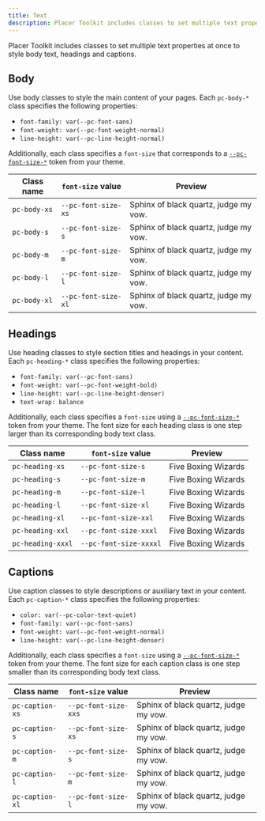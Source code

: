 ```yaml
---
title: Text
description: Placer Toolkit includes classes to set multiple text properties at once to style body text, headings and captions.
---
```


Placer Toolkit includes classes to set multiple text properties at once to style body text, headings and captions.

## Body

Use body classes to style the main content of your pages. Each `pc-body-*` class specifies the following properties:

- `font-family: var(--pc-font-sans)`
- `font-weight: var(--pc-font-weight-normal)`
- `line-height: var(--pc-line-height-normal)`

Additionally, each class specifies a `font-size` that corresponds to a [`--pc-font-size-*`](/design-tokens/typography/#font-size) token from your theme.

| Class name   | `font-size` value   | Preview                                                               |
| ------------ | ------------------- | --------------------------------------------------------------------- |
| `pc-body-xs` | `--pc-font-size-xs` | <span class="pc-body-xs">Sphinx of black quartz, judge my vow.</span> |
| `pc-body-s`  | `--pc-font-size-s`  | <span class="pc-body-s">Sphinx of black quartz, judge my vow.</span>  |
| `pc-body-m`  | `--pc-font-size-m`  | <span class="pc-body-m">Sphinx of black quartz, judge my vow.</span>  |
| `pc-body-l`  | `--pc-font-size-l`  | <span class="pc-body-l">Sphinx of black quartz, judge my vow.</span>  |
| `pc-body-xl` | `--pc-font-size-xl` | <span class="pc-body-xl">Sphinx of black quartz, judge my vow.</span> |

## Headings

Use heading classes to style section titles and headings in your content. Each `pc-heading-*` class specifies the following properties:

- `font-family: var(--pc-font-sans)`
- `font-weight: var(--pc-font-weight-bold)`
- `line-height: var(--pc-line-height-denser)`
- `text-wrap: balance`

Additionally, each class specifies a `font-size` using a [`--pc-font-size-*`](/design-tokens/typography/#font-size) token from your theme. The font size for each heading class is one step larger than its corresponding body text class.

| Class name        | `font-size` value      | Preview                                                  |
| ----------------- | ---------------------- | -------------------------------------------------------- |
| `pc-heading-xs`   | `--pc-font-size-s`     | <span class="pc-heading-xs">Five Boxing Wizards</span>   |
| `pc-heading-s`    | `--pc-font-size-m`     | <span class="pc-heading-s">Five Boxing Wizards</span>    |
| `pc-heading-m`    | `--pc-font-size-l`     | <span class="pc-heading-m">Five Boxing Wizards</span>    |
| `pc-heading-l`    | `--pc-font-size-xl`    | <span class="pc-heading-l">Five Boxing Wizards</span>    |
| `pc-heading-xl`   | `--pc-font-size-xxl`   | <span class="pc-heading-xl">Five Boxing Wizards</span>   |
| `pc-heading-xxl`  | `--pc-font-size-xxxl`  | <span class="pc-heading-xxl">Five Boxing Wizards</span>  |
| `pc-heading-xxxl` | `--pc-font-size-xxxxl` | <span class="pc-heading-xxxl">Five Boxing Wizards</span> |

## Captions

Use caption classes to style descriptions or auxiliary text in your content. Each `pc-caption-*` class specifies the following properties:

- `color: var(--pc-color-text-quiet)`
- `font-family: var(--pc-font-sans)`
- `font-weight: var(--pc-font-weight-normal)`
- `line-height: var(--pc-line-height-denser)`

Additionally, each class specifies a `font-size` using a [`--pc-font-size-*`](/design-tokens/typography/#font-size) token from your theme. The font size for each caption class is one step smaller than its corresponding body text class.

| Class name      | `font-size` value    | Preview                                                                  |
| --------------- | -------------------- | ------------------------------------------------------------------------ |
| `pc-caption-xs` | `--pc-font-size-xxs` | <span class="pc-caption-xs">Sphinx of black quartz, judge my vow.</span> |
| `pc-caption-s`  | `--pc-font-size-xs`  | <span class="pc-caption-s">Sphinx of black quartz, judge my vow.</span>  |
| `pc-caption-m`  | `--pc-font-size-s`   | <span class="pc-caption-m">Sphinx of black quartz, judge my vow.</span>  |
| `pc-caption-l`  | `--pc-font-size-m`   | <span class="pc-caption-l">Sphinx of black quartz, judge my vow.</span>  |
| `pc-caption-xl` | `--pc-font-size-l`   | <span class="pc-caption-xl">Sphinx of black quartz, judge my vow.</span> |

